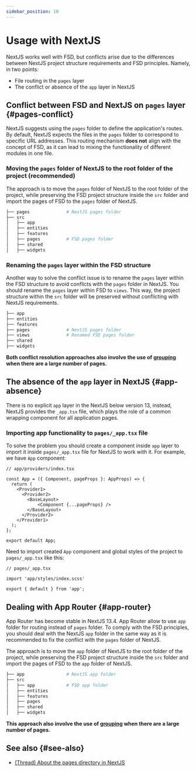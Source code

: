 ```yaml
---
sidebar_position: 10
---
```

# Usage with NextJS

NextJS works well with FSD, but conflicts arise due to the differences between NextJS project structure requirements and FSD principles.
Namely, in two points: 

- File routing in the `pages` layer
- The conflict or absence of the `app` layer in NextJS

## Conflict between FSD and NextJS on `pages` layer {#pages-conflict}

NextJS suggests using the `pages` folder to define the application's routes. By default, NextJS expects the files in the `pages` folder to correspond to specific URL addresses.
This routing mechanism **does not** align with the concept of FSD, as it can lead to mixing the functionality of different modules in one file.

### Moving the `pages` folder of NextJS to the root folder of the project (recommended)

The approach is to move the `pages` folder of NextJS to the root folder of the project, while preserving the FSD
project structure inside the `src` folder and import the pages of FSD to the `pages` folder of NextJS.

```sh
├── pages              # NextJS pages folder
├── src
│   ├── app
│   ├── entities
│   ├── features  
│   ├── pages          # FSD pages folder
│   ├── shared
│   ├── widgets
```

### Renaming the `pages` layer within the FSD structure

Another way to solve the conflict issue is to rename the `pages` layer within the FSD structure to avoid conflicts
with the `pages` folder in NextJS.
You should rename the `pages` layer within FSD to `views`.
This way, the project structure within the `src` folder will be preserved without conflicting with NextJS requirements.

```sh
├── app
├── entities
├── features  
├── pages              # NextJS pages folder
├── views              # Renamed FSD pages folder
├── shared
├── widgets             
```

__Both conflict resolution approaches also involve the use of [grouping](https://nextjs.org/docs/app/building-your-application/routing/route-groups) when there are a large number of pages.__

## The absence of the `app` layer in NextJS {#app-absence}

There is no explicit `app` layer in the NextJS below version 13, instead, NextJS provides the `_app.tsx` file,
which plays the role of a common wrapping component for all application pages.

### Importing app functionality to `pages/_app.tsx` file

To solve the problem you should create a component inside `app` layer to import it inside `pages/_app.tsx` file for NextJS to work with it.
For example, we have `App` component:

```tsx
// app/providers/index.tsx

const App = ({ Component, pageProps }: AppProps) => {
  return (
    <Provider1>
      <Provider2>
        <BaseLayout>
            <Component {...pageProps} />
        </BaseLayout>
      </Provider2>
    </Provider1>
  );
};

export default App;
```
Need to import created `App` component and global styles of the project to `pages/_app.tsx` like this:

```tsx
// pages/_app.tsx

import 'app/styles/index.scss'

export { default } from 'app';
```

## Dealing with App Router {#app-router}

App Router has become stable in NextJS 13.4. App Router allow to use `app` folder for routing instead of `pages` folder.
To comply with the FSD principles, you should deal with the NextJS `app` folder in the same way as it is recommended 
to fix the conflict with the `pages` folder of NextJS.

The approach is to move the `app` folder of NextJS to the root folder of the project, while preserving the FSD
project structure inside the `src` folder and import the pages of FSD to the `app` folder of NextJS.

```sh
├── app                # NextJS app folder
├── src
│   ├── app            # FSD app folder
│   ├── entities
│   ├── features  
│   ├── pages
│   ├── shared
│   ├── widgets
```

__This approach also involve the use of [grouping](https://nextjs.org/docs/app/building-your-application/routing/route-groups) when there are a large number of pages.__

## See also {#see-also}

- [(Thread) About the pages directory in NextJS](https://t.me/feature_sliced/3623)
